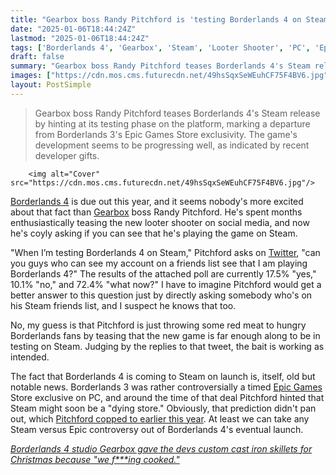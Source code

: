 ```yaml
---
title: "Gearbox boss Randy Pitchford is 'testing Borderlands 4 on Steam,' and just wanted to check and see if you can tell"
date: "2025-01-06T18:44:24Z"
lastmod: "2025-01-06T18:44:24Z"
tags: ['Borderlands 4', 'Gearbox', 'Steam', 'Looter Shooter', 'PC', 'Epic Games Store']
draft: false
summary: "Gearbox boss Randy Pitchford teases Borderlands 4's Steam release by hinting at its testing phase on the platform, marking a departure from Borderlands 3's Epic Games Store exclusivity. The game's development seems to be progressing well, as indicated by recent developer gifts."
images: ["https://cdn.mos.cms.futurecdn.net/49hsSqxSeWEuhCF75F4BV6.jpg"]
layout: PostSimple
---
```

> Gearbox boss Randy Pitchford teases Borderlands 4's Steam release by hinting at its testing phase on the platform, marking a departure from Borderlands 3's Epic Games Store exclusivity. The game's development seems to be progressing well, as indicated by recent developer gifts.


        <img alt="Cover" src="https://cdn.mos.cms.futurecdn.net/49hsSqxSeWEuhCF75F4BV6.jpg"/>
        
[Borderlands 4](https://www.gamesradar.com/games/borderlands/borderlands-4-guide/) is due out this year, and it seems nobody's more excited about that fact than [Gearbox](https://www.gamesradar.com/tag/gearbox/) boss Randy Pitchford. He's spent months enthusiastically teasing the new looter shooter on social media, and now he's coyly asking if you can see that he's playing the game on Steam.

"When I’m testing Borderlands 4 on Steam," Pitchford asks on [Twitter](https://x.com/DuvalMagic/status/1876301080772178251), "can you guys who can see my account on a friends list see that I am playing Borderlands 4?" The results of the attached poll are currently 17.5% "yes," 10.1% "no," and 72.4% "what now?" I have to imagine Pitchford would get a better answer to this question just by directly asking somebody who's on his Steam friends list, and I suspect he knows that too.

No, my guess is that Pitchford is just throwing some red meat to hungry Borderlands fans by teasing that the new game is far enough along to be in testing on Steam. Judging by the replies to that tweet, the bait is working as intended.

The fact that Borderlands 4 is coming to Steam on launch is, itself, old but notable news. Borderlands 3 was rather controversially a timed [Epic Games](https://www.gamesradar.com/tag/epic-games/) Store exclusive on PC, and around the time of that deal Pitchford hinted that Steam might soon be a "dying store." Obviously, that prediction didn't pan out, which [Pitchford copped to earlier this year](https://www.gamesradar.com/games/borderlands/as-borderlands-4-eyes-steam-gearbox-boss-randy-pitchford-addresses-prediction-steam-may-be-dying-by-now-im-a-steam-customer-but-sure-wish-they-had-more-and-better-competition/). At least we can take any Steam versus Epic controversy out of Borderlands 4's eventual launch.

[<em>Borderlands 4 studio Gearbox gave the devs custom cast iron skillets for Christmas because "we f***ing cooked."</em>](https://www.gamesradar.com/games/borderlands/borderlands-4-studio-gearbox-gave-the-devs-custom-cast-iron-skillets-for-christmas-because-we-f-ing-cooked/)
        